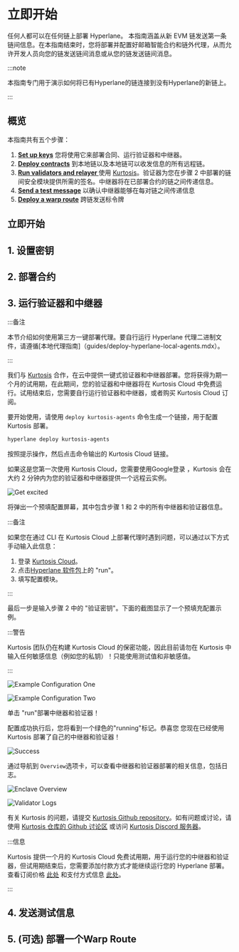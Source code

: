 
# 立即开始

任何人都可以在任何链上部署 Hyperlane。
本指南涵盖从新 EVM 链发送第一条链间信息。在本指南结束时，您将部署并配置好邮箱智能合约和链外代理，从而允许开发人员向您的链发送链间消息或从您的链发送链间消息。

:::note

本指南专门用于演示如何将已有Hyperlane的链连接到没有Hyperlane的新链上。

:::

<TerminologyPartial />

## 概览

本指南共有五个步骤：

1. [<b>Set up keys</b>](#1-set-up-keys) 您将使用它来部署合同、运行验证器和中继器。
2. [<b>Deploy contracts</b>](#2-deploy-contracts) 到本地链以及本地链可以收发信息的所有远程链。
3. [<b>Run validators and relayer </b>](#3-run-validators-relayer) 使用 [Kurtosis](https://cloud.kurtosis.com)。验证器为您在步骤 2 中部署的链间安全模块提供所需的签名。中继器将在已部署合约的链之间传递信息。
4. [<b>Send a test message</b>](#4-send-test-messages) 以确认中继器能够在每对链之间传递信息
5. [<b>Deploy a warp route</b>](#5-optional-deploy-a-warp-route) 跨链发送标令牌

## 立即开始

## 1. 设置密钥

<SetupKeysPartial />

## 2. 部署合约

<DeployContractsPartial />

## 3. 运行验证器和中继器

:::备注

本节介绍如何使用第三方一键部署代理。要自行运行 Hyperlane 代理二进制文件，请遵循[本地代理指南]（guides/deploy-hyperlane-local-agents.mdx）。

:::

我们与 [Kurtosis](https://www.kurtosis.com/) 合作，在云中提供一键式验证器和中继器部署。您将获得为期一个月的试用期，在此期间，您的验证器和中继器将在 Kurtosis Cloud 中免费运行。试用结束后，您需要自行运行验证器和中继器，或者购买 Kurtosis Cloud 订阅。

要开始使用，请使用 `deploy kurtosis-agents` 命令生成一个链接，用于配置 Kurtosis 部署。

```bash
hyperlane deploy kurtosis-agents
```

按照提示操作，然后点击命令输出的 Kurtosis Cloud 链接。

如果这是您第一次使用 Kurtosis Cloud，您需要使用Google登录 ，Kurtosis 会在大约 2 分钟内为您的验证器和中继器提供一个远程云实例。

![Get excited](../static/img/kurtosis-get-excited.png)

将弹出一个预填配置屏幕，其中包含步骤 1 和 2 中的所有中继器和验证器信息。

:::备注

如果您在通过 CLI 在 Kurtosis Cloud 上部署代理时遇到问题，可以通过以下方式手动输入此信息：

1. 登录 [Kurtosis Cloud](https://cloud.kurtosis.com/)。
1. 点击[Hyperlane 软件包](https://cloud.kurtosis.com/gateway/ips/18-206-3-164/ports/9711/catalog/github.com%2Fkurtosis-tech%2Fhyperlane-package)上的 "run"。
1. 填写配置模块。

:::

最后一步是输入步骤 2 中的 "验证密钥"。下面的截图显示了一个预填充配置示例。

:::警告

Kurtosis 团队仍在构建 Kurtosis Cloud 的保密功能，因此目前请勿在 Kurtosis 中输入任何敏感信息（例如您的私钥）！只能使用测试值和非敏感值。

:::

![Example Configuration One](../static/img/kurtosis-example-config-one.png)

![Example Configuration Two](../static/img/kurtosis-example-config-two.png)

单击 "run"部署中继器和验证器！

配置成功执行后，您将看到一个绿色的"running"标记。恭喜您 您现在已经使用 Kurtosis 部署了自己的中继器和验证器！

![Success](../static/img/kurtosis-success.png)

通过导航到 `Overview`选项卡，可以查看中继器和验证器部署的相关信息，包括日志。

![Enclave Overview](../static/img/kurtosis-enclave-overview.png)

![Validator Logs](../static/img/kurtosis-validator-logs.png)

有关 Kurtosis 的问题，请提交 [Kurtosis Github repository](https://github.com/kurtosis-tech/kurtosis/issues/new/choose)。如有问题或讨论，请使用 [Kurtosis 仓库的 Github 讨论区](https://github.com/kurtosis-tech/kurtosis/discussions/new?category=q-a) 或访问 [Kurtosis Discord 服务器](https://discord.com/invite/jJFG7XBqcY)。

:::信息

Kurtosis 提供一个月的 Kurtosis Cloud 免费试用期，用于运行您的中继器和验证器，但试用期结束后，您需要添加付款方式才能继续运行您的 Hyperlane 部署。查看订阅价格 [此处](https://kurtosis.com/pricing) 和支付方式信息 [此处](https://cloud.kurtosis.com/payment-method)。

:::

## 4. 发送测试信息

<SendTestMessagesPartial />

## 5. (可选) 部署一个Warp Route

<DeployWarpRoutePartial />
